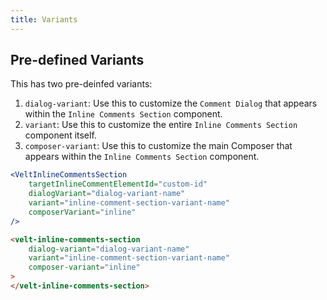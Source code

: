 ```yaml
---
title: Variants
---
```



## Pre-defined Variants

This has two pre-deinfed variants:
1. `dialog-variant`: Use this to customize the `Comment Dialog` that appears within the `Inline Comments Section` component.
2. `variant`: Use this to customize the entire `Inline Comments Section` component itself.
3. `composer-variant`: Use this to customize the main Composer that appears within the `Inline Comments Section` component.


<RequestExample>

```jsx React / Next.js
<VeltInlineCommentsSection
    targetInlineCommentElementId="custom-id"	
	dialogVariant="dialog-variant-name"
    variant="inline-comment-section-variant-name"
    composerVariant="inline"
/>
```


```HTML HTML
<velt-inline-comments-section
    dialog-variant="dialog-variant-name"
    variant="inline-comment-section-variant-name"
    composer-variant="inline"
>
</velt-inline-comments-section>
```
</RequestExample>
